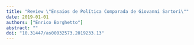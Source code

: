 ```yaml
---
title: "Review \"Ensaios de Política Comparada de Giovanni Sartori\""
date: 2019-01-01
authors: ["Enrico Borghetto"]
abstract: ""
doi: "10.31447/as00032573.2019233.13"
---
```


